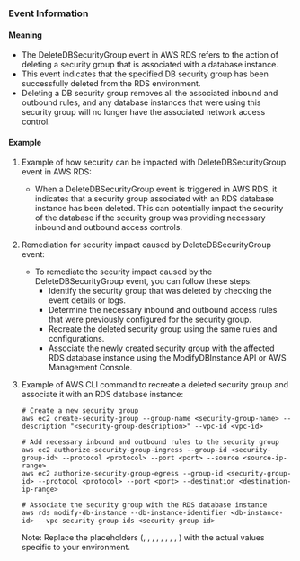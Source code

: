 
### Event Information

#### Meaning

- The DeleteDBSecurityGroup event in AWS RDS refers to the action of deleting a security group that is associated with a database instance.
- This event indicates that the specified DB security group has been successfully deleted from the RDS environment.
- Deleting a DB security group removes all the associated inbound and outbound rules, and any database instances that were using this security group will no longer have the associated network access control.

#### Example

1. Example of how security can be impacted with DeleteDBSecurityGroup event in AWS RDS:
   - When a DeleteDBSecurityGroup event is triggered in AWS RDS, it indicates that a security group associated with an RDS database instance has been deleted. This can potentially impact the security of the database if the security group was providing necessary inbound and outbound access controls.

2. Remediation for security impact caused by DeleteDBSecurityGroup event:
   - To remediate the security impact caused by the DeleteDBSecurityGroup event, you can follow these steps:
     - Identify the security group that was deleted by checking the event details or logs.
     - Determine the necessary inbound and outbound access rules that were previously configured for the security group.
     - Recreate the deleted security group using the same rules and configurations.
     - Associate the newly created security group with the affected RDS database instance using the ModifyDBInstance API or AWS Management Console.

3. Example of AWS CLI command to recreate a deleted security group and associate it with an RDS database instance:
   ```
   # Create a new security group
   aws ec2 create-security-group --group-name <security-group-name> --description "<security-group-description>" --vpc-id <vpc-id>

   # Add necessary inbound and outbound rules to the security group
   aws ec2 authorize-security-group-ingress --group-id <security-group-id> --protocol <protocol> --port <port> --source <source-ip-range>
   aws ec2 authorize-security-group-egress --group-id <security-group-id> --protocol <protocol> --port <port> --destination <destination-ip-range>

   # Associate the security group with the RDS database instance
   aws rds modify-db-instance --db-instance-identifier <db-instance-id> --vpc-security-group-ids <security-group-id>
   ```
   Note: Replace the placeholders (<security-group-name>, <security-group-description>, <vpc-id>, <protocol>, <port>, <source-ip-range>, <destination-ip-range>, <security-group-id>, <db-instance-id>) with the actual values specific to your environment.

